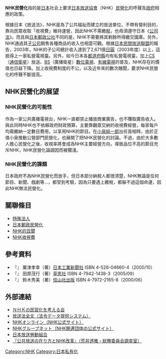 {{original research|time=2017-11-03T14:05:06+00:00}}
'''NHK民營化'''指的是[[日本|日本]]社会上要求[[日本放送協會|日本放送協會]]（NHK）[[民營化|民營化]]的呼聲及[[政府|政府]]相應的政策。

根據日本《放送法》，NHK是為了公共福祉而建立的放送單位，不帶有營利目的，靠向民眾收取「收視費」維持運營，因此NHK不需繳[[稅|稅]]，也毋須遵守日本《[[日本公司法|公司法]]》。而且與[[日本郵政公社|日本郵政公社]]不同的是，NHK不需要將其剩餘所得繳交國庫。另外，NHK通過其[[子公司|子公司]]銷售各種商品的收入也相當可觀。根據[[日本民間放送聯盟|日本民間放送聯盟]]的報告，2003年，NHK的子公司總計收入達到了2,671億[[日圓|日圓]]（2003年度）以上，這抵得上一家私營電視臺。另外，如今日本各[[都道府縣|都道府縣]]均有私營電視臺，加上[[通信衛星|CS]]（[[通信衛星|通信衛星]]）放送、[[BS|BS]]（廣播衛星）[[數位電視|數位電視]]、[[有線電視|有線電視]]的普及，NHK存在的價值也日益下降。加上收視費制度的不公，以及近年來的數次醜聞，要求NHK民營化的呼聲不斷提高。

== NHK民營化的展望 ==

=== NHK民營化的可能性 ===
作為一家公共廣播電視台，NHK一直都禁止播放商業廣告，也不賺取廣告收入。與此同時NHK也不依賴政府財政預算，主要靠觀眾交納的收視費經營，每家每戶均需繳納一定數目費用，以享用NHK的節目。在[[小泉純一郎|小泉純一郎]]出任首相時，由於正值小泉推動公營部門民營化，也展開了把NHK民營化的討論。不過，由於大多數人擔心民營化之後，收視率將會成為NHK主要經營方向，導致品位不高的節目充斥NHK，NHK民營化論調因而被擱淺。

=== NHK民營化的課題 ===
日本政府不為NHK民營化而放手，但日本部分納稅人都很清楚，NHK無論是任何節目、新聞、戲劇等...，都受到考驗，因為只要遇上繳稅，都躲不過這個命運，因此NHK無法民營化。

== 關聯條目 ==
*[[特殊法人|特殊法人]]
*[[日本郵政民營化|日本郵政民營化]]
*[[NHK的丑聞|NHK的丑聞]]
*[[NHK收視費|NHK收視費]]

== 參考資料 ==
*『{{lang|ja|NHK民營化論}}』 粟津孝幸（著）[[日本工業新聞社|日本工業新聞社]] ISBN 4-526-04660-4（2000/10）
*『{{lang|ja|視聴者が動いた　巨大NHKがなくなる}}』 田原茂行（著）[[草思社|草思社]] ISBN 4-7942-1438-3（2005/09）
*『{{lang|ja|放送の自由}}』 鈴木秀美（著）[[信山社出版|信山社出版]] ISBN 4-7972-2165-8（2000/06）

== 外部連結 ==
*[http://www16.plala.or.jp/nhk/ ＮＨＫの民営化を考える会]{{Wayback|url=http://www16.plala.or.jp/nhk/ |date=20070504044732 }}
*[https://web.archive.org/web/20120215062612/http://law.e-gov.go.jp/htmldata/S25/S25HO132.html 放送法全文（法令データ提供システム）]
*[http://www.nhk.or.jp/ NHKオンライン（NHK公式サイト）]{{Wayback|url=http://www.nhk.or.jp/ |date=20070409050333 }}
*[https://archive.is/20130112103950/http://www.nhk-grp.co.jp/ NHKグループネット（NHK関連団体の公式サイト）]
*[http://nipporo.com/ 日本放送勞動組合]{{Wayback|url=http://nipporo.com/ |date=20070808133745 }}
*[https://web.archive.org/web/20071026204628/http://www.sangiin.go.jp/japanese/annai/kounyu/20060512/2006051242.pdf 『公共放送の在り方とNHK改革』（荒井透雅・総務委員会調査室）]

{{NHK}}

[[Category:NHK|Category:NHK]]
[[Category:日本私有化|Category:日本私有化]]